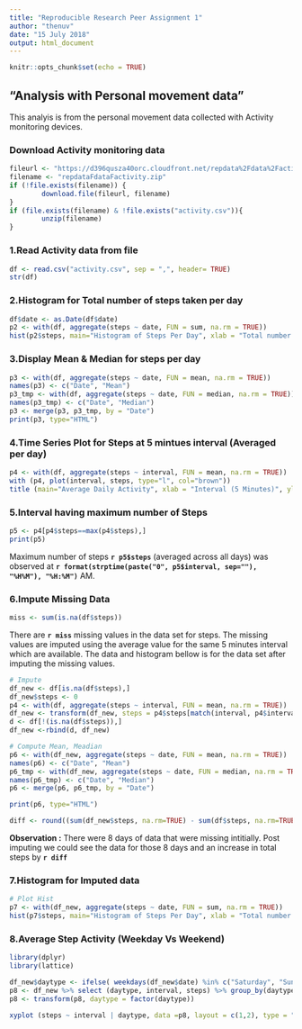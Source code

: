 ```yaml
---
title: "Reproducible Research Peer Assignment 1"
author: "thenuv"
date: "15 July 2018"
output: html_document 
---
```


```r
knitr::opts_chunk$set(echo = TRUE)
```

## "Analysis with Personal movement data"

This analyis is from the personal movement data collected with Activity monitoring devices.


### Download Activity monitoring data
```r
fileurl <- "https://d396qusza40orc.cloudfront.net/repdata%2Fdata%2Factivity.zip"
filename <- "repdataFdataFactivity.zip"
if (!file.exists(filename)) {
        download.file(fileurl, filename)
}
if (file.exists(filename) & !file.exists("activity.csv")){
        unzip(filename)
}
```

### 1.Read Activity data from file
```r
df <- read.csv("activity.csv", sep = ",", header= TRUE)
str(df)

```

### 2.Histogram for Total number of steps taken per day
``` r
df$date <- as.Date(df$date)
p2 <- with(df, aggregate(steps ~ date, FUN = sum, na.rm = TRUE))
hist(p2$steps, main="Histogram of Steps Per Day", xlab = "Total number of Steps per day", col = "steelblue")

```


### 3.Display Mean & Median for steps per day
```r
p3 <- with(df, aggregate(steps ~ date, FUN = mean, na.rm = TRUE))
names(p3) <- c("Date", "Mean")
p3_tmp <- with(df, aggregate(steps ~ date, FUN = median, na.rm = TRUE))
names(p3_tmp) <- c("Date", "Median")
p3 <- merge(p3, p3_tmp, by = "Date")
print(p3, type="HTML")

```


### 4.Time Series Plot for Steps at 5 mintues interval (Averaged per day)
```r
p4 <- with(df, aggregate(steps ~ interval, FUN = mean, na.rm = TRUE))
with (p4, plot(interval, steps, type="l", col="brown"))
title (main="Average Daily Activity", xlab = "Interval (5 Minutes)", ylab = "Steps")
```

### 5.Interval having maximum number of Steps
```r
p5 <- p4[p4$steps==max(p4$steps),]
print(p5)
```

Maximum number of steps **`r p5$steps`** (averaged across all days) was observed at **`r format(strptime(paste("0", p5$interval, sep=""), "%H%M"), "%H:%M")`** AM.

### 6.Impute Missing Data
``` r
miss <- sum(is.na(df$steps))

```
There are **`r miss`** missing values in the data set for steps. The missing values are imputed using the average value for the same 5 minutes interval which are available. The data and histogram bellow is for the data set after imputing the missing values.
        
```r
# Impute
df_new <- df[is.na(df$steps),]
df_new$steps <- 0
p4 <- with(df, aggregate(steps ~ interval, FUN = mean, na.rm = TRUE))
df_new <- transform(df_new, steps = p4$steps[match(interval, p4$interval)])
d <- df[!(is.na(df$steps)),]
df_new <-rbind(d, df_new)

# Compute Mean, Meadian
p6 <- with(df_new, aggregate(steps ~ date, FUN = mean, na.rm = TRUE))
names(p6) <- c("Date", "Mean")
p6_tmp <- with(df_new, aggregate(steps ~ date, FUN = median, na.rm = TRUE))
names(p6_tmp) <- c("Date", "Median")
p6 <- merge(p6, p6_tmp, by = "Date")

print(p6, type="HTML")

diff <- round((sum(df_new$steps, na.rm=TRUE) - sum(df$steps, na.rm=TRUE)) / sum(df_new$steps, na.rm=TRUE) * 100, 2)
```


**Observation :** There were 8 days of data that were missing intitially. Post imputing we could see the data for those 8 days and an increase in total steps by **`r diff`**


### 7.Histogram for Imputed data
``` r
# Plot Hist
p7 <- with(df_new, aggregate(steps ~ date, FUN = sum, na.rm = TRUE))
hist(p7$steps, main="Histogram of Steps Per Day", xlab = "Total number of Steps per day (Imputed)", col = "tan")

```


### 8.Average Step Activity (Weekday Vs Weekend)
```r
library(dplyr)
library(lattice)

df_new$daytype <- ifelse( weekdays(df_new$date) %in% c("Saturday", "Sunday") , "Weekend", "Weekday")
p8 <- df_new %>% select (daytype, interval, steps) %>% group_by(daytype, interval) %>% summarize ("steps" = mean(steps))
p8 <- transform(p8, daytype = factor(daytype))

xyplot (steps ~ interval | daytype, data =p8, layout = c(1,2), type = "l", xlab="Interval", ylab="Number of Steps", col="red")


```
